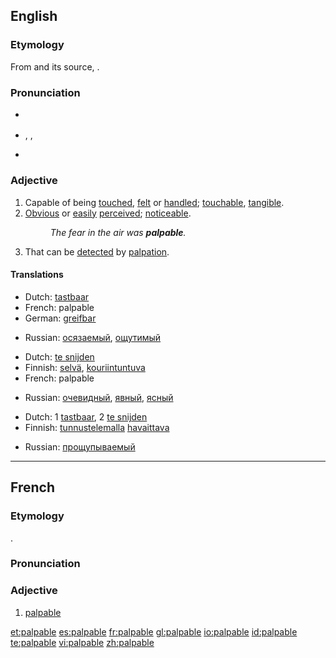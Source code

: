 ==English==

===Etymology===
From {{etyl|frm}} {{term|palpable|lang=frm}} and its source, {{etyl|la}} {{term|palpabilis|palpābilis|lang=la}}.

===Pronunciation===
* {{a|UK}} {{IPA|/ˈpalpəbəl/}}
* {{a|US}} {{enPR|păl'pə-bəl}}, {{IPA|/ˈpælpəbəl/}}, {{SAMPA|/pALp@bL:/}}
* {{audio|en-us-palpable.ogg|Audio (US)}}

===Adjective===
{{en-adj}}

# Capable of being [[touch]]ed, [[felt]] or [[handle]]d; [[touchable]], [[tangible]].
# [[obvious|Obvious]] or [[easily]] [[perceived]]; [[noticeable]].
#: ''The fear in the air was '''palpable'''.''
# {{medicine}} That can be [[detect]]ed by [[palpation]].

====Translations====
{{trans-top|capable of being touched}}
* Dutch: [[tastbaar]]
* French: palpable
* German: [[greifbar]]
{{trans-mid}}
* Russian: [[осязаемый]], [[ощутимый]]
{{trans-bottom}}

{{trans-top|obvious}}
* Dutch: [[te snijden]]
* Finnish: [[selvä]], [[kouriintuntuva]]
* French: palpable
{{trans-mid}}
* Russian: [[очевидный]], [[явный]], [[ясный]]
{{trans-bottom}}

{{trans-top|that can be detected by palpation}}
* Dutch: 1 [[tastbaar]], 2 [[te snijden]]
* Finnish: [[tunnustelu|tunnustelemalla]] [[havaittava]]
{{trans-mid}}
* Russian: [[прощупываемый]]
{{trans-bottom}}

----

==French==
===Etymology===
{{etyl|la|fr}} {{term|palpabilis}}.

===Pronunciation===
{{IPA|/palpabl/}}

===Adjective===
{{fr-adj|feminine=palpable}}

# [[#English|palpable]]

[[et:palpable]]
[[es:palpable]]
[[fr:palpable]]
[[gl:palpable]]
[[io:palpable]]
[[id:palpable]]
[[te:palpable]]
[[vi:palpable]]
[[zh:palpable]]